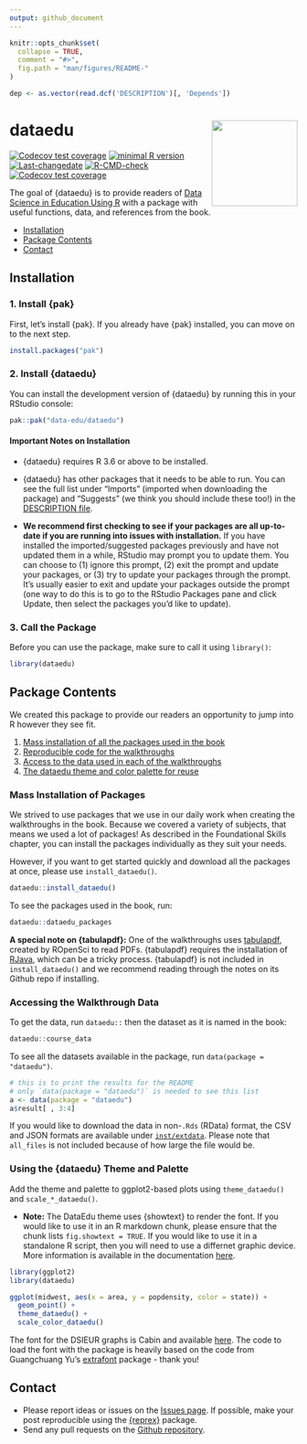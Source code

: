 ```yaml
---
output: github_document
---
```


<!-- README.md is generated from README.Rmd. Please edit that file -->

```r
knitr::opts_chunk$set(
  collapse = TRUE,
  comment = "#>",
  fig.path = "man/figures/README-"
)

dep <- as.vector(read.dcf('DESCRIPTION')[, 'Depends'])
```

# dataedu <img src = 'man/figures/logo.png' align="right" height="150" />

<!-- badges: start -->
[![Codecov test coverage](https://codecov.io/gh/data-edu/dataedu/branch/master/graph/badge.svg)](https://codecov.io/gh/data-edu/dataedu?branch=master)
[![minimal R version](https://img.shields.io/badge/R%3E%3D-3.6-6666ff.svg)](https://cran.r-project.org/)
[![Last-changedate](https://img.shields.io/badge/last%20change-`r gsub('-', '--', Sys.Date())`-yellowgreen.svg)](https://github.com/data-edu/dataedu/commits/master)
[![R-CMD-check](https://github.com/data-edu/dataedu/actions/workflows/R-CMD-check.yaml/badge.svg)](https://github.com/data-edu/dataedu/actions/workflows/R-CMD-check.yaml)
[![Codecov test coverage](https://codecov.io/gh/data-edu/dataedu/graph/badge.svg)](https://app.codecov.io/gh/data-edu/dataedu)
<!-- badges: end -->

The goal of {dataedu} is to provide readers of [Data Science in Education Using R](https://github.com/data-edu/data-science-in-education) with a package with useful functions, data, and references from the book.

* [ Installation ](#installation)
* [ Package Contents ](#package-contents)
* [ Contact ](#contact)

## Installation

### 1. Install {pak}

First, let's install {pak}. If you already have {pak} installed, you can move on to the next step.

``` r
install.packages("pak")
```

### 2. Install {dataedu}

You can install the development version of {dataedu} by running this in your RStudio console:

``` r
pak::pak("data-edu/dataedu")
```

#### Important Notes on Installation

* {dataedu} requires R 3.6 or above to be installed.

* {dataedu} has other packages that it needs to be able to run. You can see the full list under "Imports" (imported when downloading the package) and  "Suggests" (we think you should include these too!) in the [DESCRIPTION file](https://github.com/data-edu/dataedu/blob/master/DESCRIPTION#L34).

* **We recommend first checking to see if your packages are all up-to-date if you are running into issues with installation.** If you have installed the imported/suggested packages previously and have not updated them in a while, RStudio may prompt you to update them. You can choose to (1) ignore this prompt, (2) exit the prompt and update your packages, or (3) try to update your packages through the prompt. It's usually easier to exit and update your packages outside the prompt (one way to do this is to go to the RStudio Packages pane and click Update, then select the packages you'd like to update).

### 3. Call the Package

Before you can use the package, make sure to call it using `library()`:

```r
library(dataedu)
```

## Package Contents

We created this package to provide our readers an opportunity to jump into R however they see fit.

1. [Mass installation of all the packages used in the book](#mass-installation-of-packages)
2. [Reproducible code for the walkthroughs](#reproducible-code-for-walkthroughs)
3. [Access to the data used in each of the walkthroughs](#accessing-the-walkthrough-data)
4. [The dataedu theme and color palette for reuse](#using-the-dataedu-theme-and-palette)

### Mass Installation of Packages

We strived to use packages that we use in our daily work when creating the walkthroughs in the book. Because we covered a variety of subjects, that means we used a lot of packages! As described in the Foundational Skills chapter, you can install the packages individually as they suit your needs. 

However, if you want to get started quickly and download all the packages at once, please use `install_dataedu()`.

``` r
dataedu::install_dataedu()
```

To see the packages used in the book, run:

```r
dataedu::dataedu_packages
```

**A special note on {tabulapdf}:** One of the walkthroughs uses [tabulapdf](https://docs.ropensci.org/tabulapdf/index.html), created by ROpenSci to read PDFs. {tabulapdf} requires the installation of [RJava](https://cran.r-project.org/web/packages/rJava/index.html), which can be a tricky process. {tabulapdf} is not included in `install_dataedu()` and we recommend reading through the notes on its Github repo if installing.

### Accessing the Walkthrough Data

To get the data, run `dataedu::` then the dataset as it is named in the book:

``` r
dataedu::course_data
```
To see all the datasets available in the package, run `data(package = "dataedu")`.

```r
# this is to print the results for the README
# only `data(package = "dataedu")` is needed to see this list
a <- data(package = "dataedu")
a$result[ , 3:4]
```

If you would like to download the data in non-`.Rds` (RData) format, the CSV and JSON formats are available under [`inst/extdata`](https://github.com/data-edu/dataedu/tree/master/inst/extdata). Please note that `all_files` is not included because of how large the file would be.

### Using the {dataedu} Theme and Palette

Add the theme and palette to ggplot2-based plots using `theme_dataedu()` and `scale_*_dataedu()`.

* **Note:** The DataEdu theme uses {showtext} to render the font. If you would like to use it in an R markdown chunk, please ensure that the chunk lists `fig.showtext = TRUE`. If you would like to use it in a standalone R script, then you will need to use a differnet graphic device. More information is available in the documentation [here](https://cran.rstudio.com/web/packages/showtext/vignettes/introduction.html). 

```r
library(ggplot2)
library(dataedu)

ggplot(midwest, aes(x = area, y = popdensity, color = state)) +
  geom_point() +
  theme_dataedu() +
  scale_color_dataedu()
```

The font for the DSIEUR graphs is Cabin and available [here](https://fonts.google.com/specimen/Cabin). The code to load the font with the package is heavily based on the code from Guangchuang Yu's [extrafont](https://github.com/GuangchuangYu/emojifont) package - thank you!

## Contact

* Please report ideas or issues on the [Issues page](https://github.com/data-edu/dataedu/issues). If possible, make your post reproducible using the [{reprex}](https://github.com/tidyverse/reprex) package.
* Send any pull requests on the [Github repository](https://github.com/data-edu/dataedu).
